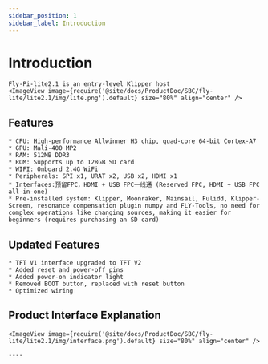 ```yaml
---
sidebar_position: 1
sidebar_label: Introduction
---
```




# Introduction

    Fly-Pi-lite2.1 is an entry-level Klipper host
    <ImageView image={require('@site/docs/ProductDoc/SBC/fly-lite/lite2.1/img/lite.png').default} size="80%" align="center" />

## Features

    * CPU: High-performance Allwinner H3 chip, quad-core 64-bit Cortex-A7
    * GPU: Mali-400 MP2
    * RAM: 512MB DDR3
    * ROM: Supports up to 128GB SD card
    * WIFI: Onboard 2.4G WiFi
    * Peripherals: SPI x1, URAT x2, USB x2, HDMI x1
    * Interfaces:预留FPC，HDMI + USB FPC一线通 (Reserved FPC, HDMI + USB FPC all-in-one)
    * Pre-installed system: Klipper, Moonraker, Mainsail, Fulidd, Klipper-Screen, resonance compensation plugin numpy and FLY-Tools, no need for complex operations like changing sources, making it easier for beginners (requires purchasing an SD card)

## Updated Features

    * TFT V1 interface upgraded to TFT V2
    * Added reset and power-off pins
    * Added power-on indicator light
    * Removed BOOT button, replaced with reset button
    * Optimized wiring

## Product Interface Explanation

    <ImageView image={require('@site/docs/ProductDoc/SBC/fly-lite/lite2.1/img/interface.png').default} size="80%" align="center" />

    ----